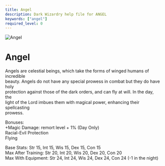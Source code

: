 ```yaml
---
title: Angel
description: Dark Wizardry help file for ANGEL
keywords: ["angel"]
required_level: 0
---
```


<div className="race-card">
  <div className="race-header">
    <img src="/assets/angel.png" alt="Angel" className="race-image" />
    <h1 className="race-title">Angel</h1>
  </div>

  Angels are celestial beings, which take the forms of winged humans of incredible  
beauty. Angels do not have any special prowess in combat but they do have holy  
protection against those of the dark orders, and can fly at will. In the day, the  
light of the Lord imbues them with magical power, enhancing their spellcasting  
prowess.  

Bonuses:  
            +Magic Damage:            remort level + 1% (Day Only)  
            Racial-Evil Protection  
            Flying  

Base Stats:         Str 15, Int 15, Wis 15, Dex 15, Con 15  
Max After Training: Str 20, Int 20, Wis 20, Dex 20, Con 20  
Max With Equipment: Str 24, Int 24, Wis 24, Dex 24, Con 24 (-1 in the night)
</div>
